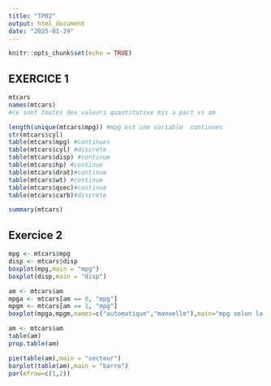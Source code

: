 ---
title: "TP02"
output: html_document
date: "2025-01-29"
---

```{r setup, include=FALSE}
knitr::opts_chunk$set(echo = TRUE)
```

## EXERCICE 1

```{r }
mtcars
names(mtcars)
#ce sont toutes des valeurs quantitative mis a part vs am

length(unique(mtcars$mpg)) #mpg est une variable  continues
str(mtcars$cyl)
table(mtcars$mpg) #continues
table(mtcars$cyl) #discrete
table(mtcars$disp) #continue
table(mtcars$hp) #continue
table(mtcars$drat)#continue
table(mtcars$wt) #continue
table(mtcars$qsec)#continue
table(mtcars$carb)#discrete

summary(mtcars)

```


## Exercice 2



```{r }
mpg <- mtcars$mpg
disp <- mtcars$disp
boxplot(mpg,main = "mpg")
boxplot(disp,main = "disp")


```
```{r}
am <- mtcars$am
mpga <- mtcars[am == 0, "mpg"]
mpgm <- mtcars[am == 1, "mpg"]
boxplot(mpga,mpgm,names=c("automatique","manuelle"),main="mpg selon la transmission",col=c("blue","red"))

```

```{r}
am <- mtcars$am
table(am)
prop.table(am)

pie(table(am),main = "secteur")
barplot(table(am),main = "barre")
par(mfrow=c(1,2))

```

